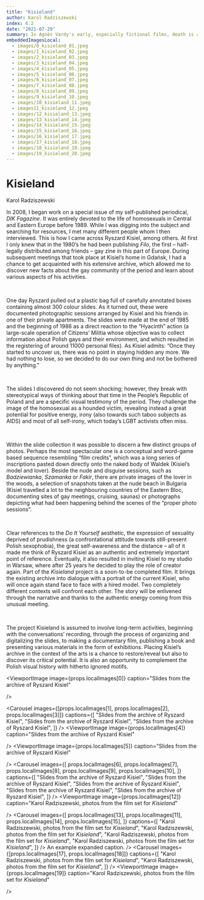 ```yaml
---
title: "Kisieland"
author: Karol Radziszewski
index: 6.2
date: "2021-07-29"
summary: In Agnès Vardy's early, especially fictional films, death is an existential scandal for the protagonists - it comes out of nowhere, it is absurd, devoid of any sense and justification in a world where beauty and love are synonyms of life. Death appears to be something unthinkable or unimaginable in the strict sense, even if the protagonists have to - or only seemingly - confront it in an individual experience. In Szczęście (Le bonheur, 1965), the death (perhaps suicide) of one of the main characters is the only moment in which the intentionally artificial, overly cheerful and carefree tone of the film is briefly suspended - we see the corpse of a young, beautiful woman whose passing allows us to realize a male fantasy about the almost painless replacement of one woman by another, a wife by a mistress. Thus, dying is not a problem here, at best it deprives the survivors of the problem.
embeddedImagesLocal:
  - images/0_kisieland_01.jpeg
  - images/1_kisieland_02.jpeg
  - images/2_kisieland_03.jpeg
  - images/3_kisieland_04.jpeg
  - images/4_kisieland_05.jpeg
  - images/5_kisieland_06.jpeg
  - images/6_kisieland_07.jpeg
  - images/7_kisieland_08.jpeg
  - images/8_kisieland_09.jpeg
  - images/9_kisieland_10.jpeg
  - images/10_kisieland_11.jpeg
  - images11_kisieland_12.jpeg
  - images/12_kisieland_13.jpeg
  - images/13_kisieland_14.jpeg
  - images/14_kisieland_15.jpeg
  - images/15_kisieland_16.jpeg
  - images/16_kisieland_17.jpeg
  - images/17_kisieland_18.jpeg
  - images/18_kisieland_19.jpeg
  - images/19_kisieland_20.jpeg
---
```


# Kisieland

<Author>Karol Radziszewski</Author>

In 2008, I began work on a special issue of my self-published periodical, _DIK Fagazine_. It was entirely devoted to the life of homosexuals in Central and Eastern Europe before 1989. While I was digging into the subject and searching for resources, I met many different people whom I then interviewed. This is how I came across Ryszard Kisiel, among others. At first I only knew that in the 1980’s he had been publishing _Filo_, the first – half-legally distributed among friends – gay zine in this part of Europe. During subsequent meetings that took place at Kisiel’s home in Gdańsk, I had a chance to get acquainted with his extensive archive, which allowed me to discover new facts about the gay community of the period and learn about various aspects of his activities.

<br />

One day Ryszard pulled out a plastic bag full of carefully annotated boxes containing almost 300 colour slides. As it turned out, these were documented photographic sessions arranged by Kisiel and his friends in one of their private apartments. The slides were made at the end of 1985 and the beginning of 1986 as a direct reaction to the “Hyacinth” action (a large-scale operation of Citizens’ Militia whose objective was to collect information about Polish gays and their environment, and which resulted in the registering of around 11000 personal files). As Kisiel admits: “Once they started to uncover us, there was no point in staying hidden any more. We had nothing to lose, so we decided to do our own thing and not be bothered by anything.”

<br />

The slides I discovered do not seem shocking; however, they break with stereotypical ways of thinking about that time in the People’s Republic of Poland and are a specific visual testimony of the period. They challenge the image of the homosexual as a hounded victim, revealing instead a great potential for positive energy, irony (also towards such taboo subjects as AIDS) and most of all self-irony, which today’s LGBT activists often miss.

<br />

Within the slide collection it was possible to discern a few distinct groups of photos. Perhaps the most spectacular one is a conceptual and word-game based sequence resembling “film credits”, which was a long series of inscriptions pasted down directly onto the naked body of Waldek (Kisiel’s model and lover). Beside the nude and disguise sessions, such as _Badziewianka_, _Szamanka_ or _Fakir_, there are private images of the lover in the woods, a selection of snapshots taken at the nude beach in Bulgaria (Kisiel travelled a lot to the neighbouring countries of the Eastern Bloc, documenting sites of gay meetings, cruising, saunas) or photographs depicting what had been happening behind the scenes of the “proper photo sessions”.

<br />

Clear references to the _Do It Yourself_ aesthetic, the expression of sexuality deprived of prudishness (a confrontational attitude towards still-present Polish sexophobia), the great self-awareness and the distance – all of it made me think of Ryszard Kisiel as an authentic and extremely important point of reference. Eventually, it also resulted in inviting Kisiel to my studio in Warsaw, where after 25 years he decided to play the role of creator again. Part of the _Kisieland_ project is a soon-to-be completed film. It brings the existing archive into dialogue with a portrait of the current Kisiel, who will once again stand face to face with a hired model. Two completely different contexts will confront each other. The story will be enlivened through the narrative and thanks to the authentic energy coming from this unusual meeting.

<br />

The project Kisieland is assumed to involve long-term activities, beginning with the conversations’ recording, through the process of organizing and digitalizing the slides, to making a documentary film, publishing a book and presenting various materials in the form of exhibitions. Placing Kisiel’s archive in the context of the arts is a chance to restore/reveal but also to discover its critical potential. It is also an opportunity to complement the Polish visual history with hitherto ignored motifs.

<ViewportImage
  image={props.localImages[0]}
  caption="Slides from the archive of Ryszard Kisiel"
></ViewportImage>
/>

<Carousel
  images={[props.localImages[1], props.localImages[2], props.localImages[3]]}
  captions={[
    "Slides from the archive of Ryszard Kisiel",
    "Slides from the archive of Ryszard Kisiel",
    "Slides from the archive of Ryszard Kisiel",
  ]}
/>
<ViewportImage
  image={props.localImages[4]}
  caption="Slides from the archive of Ryszard Kisiel"
></ViewportImage>
/>
<ViewportImage
  image={props.localImages[5]}
  caption="Slides from the archive of Ryszard Kisiel"
></ViewportImage>
/>
<Carousel
  images={[
    props.localImages[6],
    props.localImages[7],
    props.localImages[8],
    props.localImages[9],
    props.localImages[10],
  ]}
  captions={[
    "Slides from the archive of Ryszard Kisiel",
    "Slides from the archive of Ryszard Kisiel",
    "Slides from the archive of Ryszard Kisiel",
    "Slides from the archive of Ryszard Kisiel",
    "Slides from the archive of Ryszard Kisiel",
  ]}
/>
<ViewportImage
  image={props.localImages[12]}
  caption="Karol Radziszewski, photos from the film set for *Kisieland*"
></ViewportImage>
/>
<Carousel
  images={[
    props.localImages[13],
    props.localImages[11],
    props.localImages[14],
    props.localImages[15],
  ]}
  captions={[
    "Karol Radziszewski, photos from the film set for *Kisieland*",
    "Karol Radziszewski, photos from the film set for *Kisieland*",
    "Karol Radziszewski, photos from the film set for *Kisieland*",
    "Karol Radziszewski, photos from the film set for *Kisieland*",
  ]}
/>
<ViewportImage image={props.localImages[16]} caption="An example fig caption">
  An example expanded caption.
</ViewportImage>
/>
<Carousel
  images={[props.localImages[17], props.localImages[18]]}
  captions={[
    "Karol Radziszewski, photos from the film set for *Kisieland*",
    "Karol Radziszewski, photos from the film set for *Kisieland*",
  ]}
/>
<ViewportImage
  image={props.localImages[19]}
  caption="Karol Radziszewski, photos from the film set for *Kisieland*"
></ViewportImage>
/>
